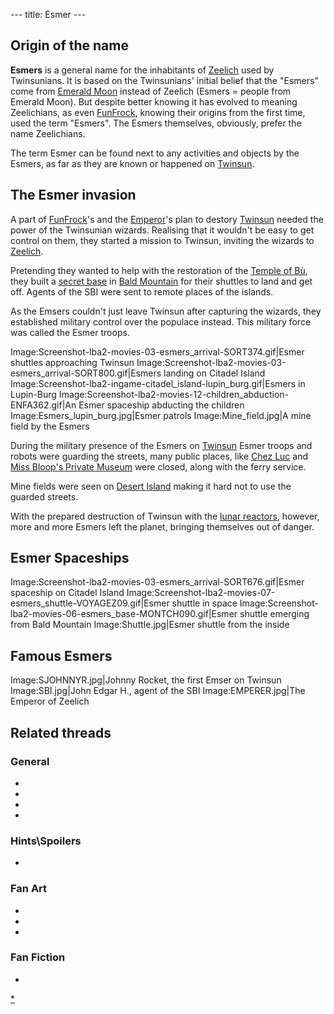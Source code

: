---
title: Esmer
---

{{Quote|
Quote=What's up with these Esmers? Couldn't they have stayed home?|
Character=[[Bob]]}}

==Origin of the name==
'''Esmers''' is a general name for the inhabitants of [[Zeelich]] used by Twinsunians. It is based on the Twinsunians' initial belief that the "Esmers" come from [[Emerald Moon]] instead of Zeelich (Esmers = people from Emerald Moon). But despite better knowing it has evolved to meaning Zeelichians, as even [[FunFrock]], knowing their origins from the first time, used the term "Esmers". The Esmers themselves, obviously, prefer the name Zeelichians.

The term Esmer can be found next to any activities and objects by the Esmers, as far as they are known or happened on [[Twinsun]].

==The Esmer invasion==
A part of [[FunFrock]]'s and the [[Emperor]]'s plan to destory [[Twinsun]] needed the power of the Twinsunian wizards. Realising that it wouldn't be easy to get control on them, they started a mission to Twinsun, inviting the wizards to [[Zeelich]].

Pretending they wanted to help with the restoration of the [[Temple of Bù]], they built a [[Esmer base|secret base]] in [[Bald Mountain]] for their shuttles to land and get off. Agents of the SBI were sent to remote places of the islands.

As the Emsers couldn't just leave Twinsun after capturing the wizards, they established military control over the populace instead. This military force was called the Esmer troops.

<gallery>
Image:Screenshot-lba2-movies-03-esmers_arrival-SORT374.gif|Esmer shuttles approaching Twinsun
Image:Screenshot-lba2-movies-03-esmers_arrival-SORT800.gif|Esmers landing on Citadel Island
Image:Screenshot-lba2-ingame-citadel_island-lupin_burg.gif|Esmers in Lupin-Burg
Image:Screenshot-lba2-movies-12-children_abduction-ENFA362.gif|An Esmer spaceship abducting the children
Image:Esmers_lupin_burg.jpg|Esmer patrols
Image:Mine_field.jpg|A mine field by the Esmers
</gallery>

During the military presence of the Esmers on [[Twinsun]] Esmer troops and robots were guarding the streets, many public places, like [[Chez Luc]] and [[Miss Bloop's Private Museum]] were closed, along with the ferry service.

Mine fields were seen on [[Desert Island]] making it hard not to use the guarded streets.

With the prepared destruction of Twinsun with the [[Emerald Moon base|lunar reactors]], however, more and more Esmers left the planet, bringing themselves out of danger.

==Esmer Spaceships==

{{sectstub}}

<gallery>
Image:Screenshot-lba2-movies-03-esmers_arrival-SORT676.gif|Esmer spaceship on Citadel Island
Image:Screenshot-lba2-movies-07-esmers_shuttle-VOYAGEZ09.gif|Esmer shuttle in space
Image:Screenshot-lba2-movies-06-esmers_base-MONTCH090.gif|Esmer shuttle emerging from Bald Mountain
Image:Shuttle.jpg|Esmer shuttle from the inside
</gallery>

==Famous Esmers==

{{sectstub}}

<gallery>
Image:SJOHNNYR.jpg|Johnny Rocket, the first Emser on Twinsun
Image:SBI.jpg|John Edgar H., agent of the SBI
Image:EMPERER.jpg|The Emperor of Zeelich
</gallery>

==Related threads==
===General===
* {{thread|id=4990|title= Your fave esmer charactar}}
* {{thread|id=5358|title= The Esmers invasion}}
* {{thread|id=5259|title=The Esmers}}
* {{thread|id=155|title=Twinsun - a happy jolly place? I THINK NOT}}

===Hints\Spoilers===
* {{thread|id=3842|title=The funniest hints ever, & more! (Could anybody tell some more)}}

===Fan Art===
* {{thread|id=650|title=Esmer Shuttle In 3D/movie}}
* {{thread|id=4788|title=Esmer Shuttle}}
* {{post|id=112171|title=Lba3}}

===Fan Fiction===
* {{thread|id=5441|title=The Esmer Menace (In progress!)}}

[[Category:Esmers|*]]